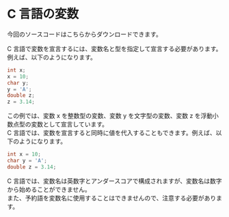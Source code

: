 
# C 言語の変数

今回のソースコードは<GetCodeLink>こちら</GetCodeLink>からダウンロードできます。

C 言語で変数を宣言するには、変数名と型を指定して宣言する必要があります。例えば、以下のようになります。<br/>

```c
int x;
x = 10;
char y;
y = 'A';
double z;
z = 3.14;
```

この例では、変数 x を整数型の変数、変数 y を文字型の変数、変数 z を浮動小数点型の変数として宣言しています。<br/>
C 言語では、変数を宣言すると同時に値を代入することもできます。例えば、以下のようになります。

```c
int x = 10;
char y = 'A';
double z = 3.14;
```

C 言語では、変数名は英数字とアンダースコアで構成されますが、変数名は数字から始めることができません。<br/>
また、予約語を変数名に使用することはできませんので、注意する必要があります。
